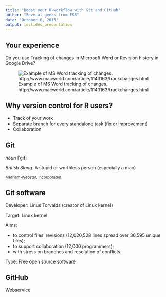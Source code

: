 ```yaml
---
title: "Boost your R-workflow with Git and GitHub"
author: "Several geeks from ESS"
date: "October 6, 2015"
output: ioslides_presentation
---
```


## Your experience

Do you use Tracking of changes in Microsoft Word or Revision history in Google Drive?

![Example of MS Word tracking of changes. http://www.macworld.com/article/1143163/trackchanges.html](plots/word_tracking.jpg)

## Why version control for R users?

* Track of your work
* Separate branch for every standalone task (fix or improvement)
* Collaboration

## Git

_noun_ [ˈgit]

_British Slang_. A stupid or worthless person (especially a man)

~[Merriam-Webster, Incorporated](http://www.merriam-webster.com/dictionary/git)~

## Git software

Developer: Linus Torvalds (creator of Linux kernel) 

Target: Linux kernel

Aims: 

* to control files' revisions (12,020,528 lines spread over 36,595 unique files); 
* to support collaboration (12,000 programmers);
* with stress on branches and resolution of conflicts.

Type: Free open source software

## GitHub

Webservice 